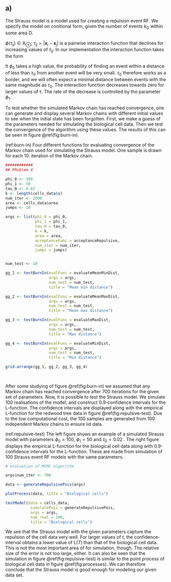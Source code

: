 \section{Problem 4: Repulsive event spatial variables}

## a)

The Strauss model is a model used for creating a repulsion event RF. We specify the model on conitional form, given the number of events $k_\text{D}$ within some area $\text{D}$.

\begin{equation}
[\mathbb{X}_\text{D}^S | k_\text{D} = k] \sim p(\bm{x}_1, \bm{x}_2, ..., \bm{x}_k | k_\text{D} = k) = const \times \prod_{i, j \in \{1, 2, ..., k\}} \text{exp} \left\{-\phi (|\bm{x}_i - \bm{x}_j|) \right\}.
\end{equation}

$\phi(\tau_{ij}) \in \mathbb{R}_\oplus;\ \tau_{ij} = |\bm{x}_i - \bm{x}_j|$ is a pairwise interaction function that declines for increasing values of $\tau_{ij}$. In our implementation the interaction function takes the form

\begin{equation}
\phi({\tau}) = \left \{ \begin{alignedat}{2}
&\phi_0;&& 0 \leqslant \tau \leqslant \tau_0 \\
&\phi_0 \text{exp} \{-\phi_1[\tau - \tau_0]\};\ \ && \tau > \tau_0
\end{alignedat}\right.
\end{equation}

It $\phi_0$ takes a high value, the probability of finding an event within a distance of less than $\tau_0$ from another event will be very small. $\tau_0$ therefore works as a border, and we will often expect a minimal distance between events with the same magnitude as $\tau_0$. The interaction function decreases towards zero for larger values of $\tau$. The rate of the decrease is controlled by the parameter $\phi_1$.

To test whether the simulated Markov chain has reached convergence, one can generate and display several Markov chains with different initial values to see when the initial state has been forgotten. First, we make a guess of the parameters needed for simulating the biological cell data. Then we test the convergence of the algorithm using these values. The results of this can be seen in figure \@ref(fig:burn-in).

(ref:burn-in) Four different functions for evaluating convergence of the Markov chain used for simulating the Strauss model. One sample is drawn for each 10. iteration of the Markov chain.

```r
############
## PRoblem 4

phi_0 <- 100
phi_1 <- 50
tau_0 <- 0.02
k <- length(cells_data$x)
num_iter <- 2000
area <- cells_data$area
jumps <- 10

args <- list(phi_0 = phi_0,
             phi_1 = phi_1,
             tau_0 = tau_0,
             k = k,
             area = area,
             acceptanceFunc = acceptanceRepulsive,
             num_iter = num_iter,
             jumps = jumps)


num_test <- 10

gg_1 <- testBurnIn(evalFunc = evaluateMeanMinDist,
                   args = args,
                   num_test = num_test,
                   title = "Mean min distance")

gg_2 <- testBurnIn(evalFunc = evaluateMeanMaxDist,
                   args = args,
                   num_test = num_test,
                   title = "Mean max distance")

gg_3 <- testBurnIn(evalFunc = evaluateMaxDist,
                   args = args,
                   num_test = num_test,
                   title = "Max distance")

gg_4 <- testBurnIn(evalFunc = evaluateMinDist,
                   args = args,
                   num_test = num_test,
                   title = "Min distance")

grid.arrange(gg_1, gg_2, gg_3, gg_4)
  
  
```

After some studying of figure \@ref(fig:burn-in) we assumed that any Markov chain has reached convergence after 700 iterations for the given set of parameters. Now, it is possible to test the Strauss model. We simulate 100 realisations of the model, and construct 0.9-confidence intervals for the L-function. The confidence intervals are displayed along with the empirical L-function for the redwood tree data in figure \@ref(fig:repulsive-test). Due to the low computational cost, the 100 samples are generated from 100 independent Markov chains to ensure iid data.

(ref:repulsive-test) The left figure shows an example of a simulated Strauss model with parameters $\phi_0 = 100$, $\phi_1 = 50$ and $\tau_0 = 0.02$ . The right figure displays the empirical L-function for the biological cell data along with 0.9-confidence intervals for the L-function. These are made from simulation of 100 Strauss event RF models with the same parameters.


```r


# evaluation of MCMC algorithm

args$num_iter <- 700

data <- generateRepulsivePois(args)

plotProcess(data, title = "Biological cells")

testModel(data = cells_data,
           simulatePois = generateRepulsivePois,
           args = args,
           num_real = 100,
           title = "Biological cells")

```

We see that the Strauss model with the given parameters capture the repulsion of the cell data very well. For larger values of $t$, the confidence-interval obtains a lower value of L$(T)$ than that of the biological cell data. This is not the most important area of for simulation, though. The relative size of the error is not too large, either. It can also be seen that the simulation in figure \@ref(fig:repulsive-test) is similar to the point process of biological cell data in figure \@ref(fig:processes). We can therefore conclude that the Strauss model is good enough for modeling our given data set.

\todo[inline]{Conclusion could have been written better...}
